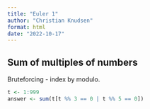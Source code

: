 ```yaml
---
title: "Euler 1"
author: "Christian Knudsen"
format: html
date: "2022-10-17"
---
```


## Sum of multiples of numbers

Bruteforcing - index by modulo.

```r
t <- 1:999
answer <- sum(t[t %% 3 == 0 | t %% 5 == 0])
```